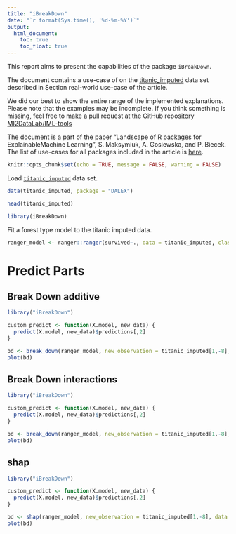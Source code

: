 ```yaml
---
title: "iBreakDown"
date: "`r format(Sys.time(), '%d-%m-%Y')`"
output:
  html_document:
    toc: true
    toc_float: true
---
```


  
This report aims to present the capabilities of the package `iBreakDown`. 

The document contains a use-case of on the [titanic_imputed](https://modeloriented.github.io/DALEX/reference/titanic.html) data set described in Section real-world use-case of the article.

We did our best to show the entire range of the implemented explanations. Please note that the examples may be incomplete. If you think something is missing, feel free to make a pull request at the GitHub repository [MI2DataLab/IML-tools](https://github.com/MI2DataLab/IML-tools)

The document is a part of the paper "Landscape of R packages for ExplainableMachine Learning", S. Maksymiuk, A. Gosiewska, and P. Biecek. 
The list of use-cases for all packages included in the article is [here](https://mi2datalab.github.io/IML-tools/).    
  
```r
knitr::opts_chunk$set(echo = TRUE, message = FALSE, warning = FALSE)
```



Load [`titanic_imputed`](https://modeloriented.github.io/DALEX/reference/titanic.html) data set.

```r
data(titanic_imputed, package = "DALEX")

head(titanic_imputed)
```

```r
library(iBreakDown)
```


Fit a forest type model to the titanic imputed data.

```r
ranger_model <- ranger::ranger(survived~., data = titanic_imputed, classification = TRUE, probability = TRUE)
```

# Predict Parts

## Break Down additive


```r
library("iBreakDown")

custom_predict <- function(X.model, new_data) {
  predict(X.model, new_data)$predictions[,2]
}

bd <- break_down(ranger_model, new_observation = titanic_imputed[1,-8], data = titanic_imputed, predict_function = custom_predict)
plot(bd)
```

## Break Down interactions


```r
library("iBreakDown")

custom_predict <- function(X.model, new_data) {
  predict(X.model, new_data)$predictions[,2]
}

bd <- break_down(ranger_model, new_observation = titanic_imputed[1,-8], data = titanic_imputed, predict_function = custom_predict, interactions = TRUE)
plot(bd)
```


## shap


```r
library("iBreakDown")

custom_predict <- function(X.model, new_data) {
  predict(X.model, new_data)$predictions[,2]
}

bd <- shap(ranger_model, new_observation = titanic_imputed[1,-8], data = titanic_imputed, predict_function = custom_predict)
plot(bd)
```






